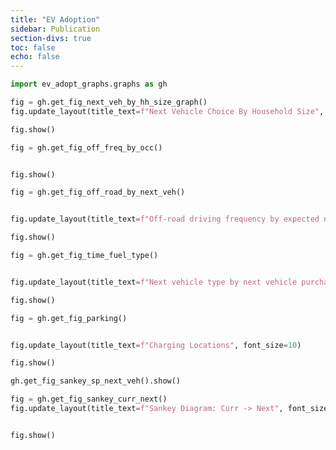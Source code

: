 ```yaml
---
title: "EV Adoption"
sidebar: Publication
section-divs: true
toc: false
echo: false
---
```


```python
import ev_adopt_graphs.graphs as gh
```

```python

fig = gh.get_fig_next_veh_by_hh_size_graph()
fig.update_layout(title_text=f"Next Vehicle Choice By Household Size", font_size=10)

fig.show()

```

```python

fig = gh.get_fig_off_freq_by_occ()


fig.show()
```

```python

fig = gh.get_fig_off_road_by_next_veh()


fig.update_layout(title_text=f"Off-road driving frequency by expected next vehicle type", font_size=10)

fig.show()

```

```python


fig = gh.get_fig_time_fuel_type()


fig.update_layout(title_text=f"Next vehicle type by next vehicle purchase time", font_size=10)

fig.show()

```

```python

fig = gh.get_fig_parking()


fig.update_layout(title_text=f"Charging Locations", font_size=10)

fig.show()

```


```python

gh.get_fig_sankey_sp_next_veh().show()

```


```python

fig = gh.get_fig_sankey_curr_next()
fig.update_layout(title_text=f"Sankey Diagram: Curr -> Next", font_size=10)


fig.show()

```
